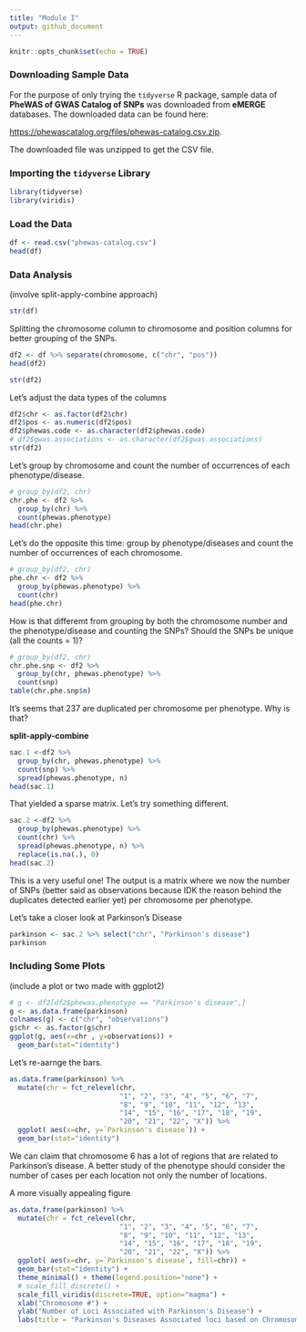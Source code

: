```yaml
---
title: "Module I"
output: github_document
---
```


```r
knitr::opts_chunk$set(echo = TRUE)
```

### Downloading Sample Data

For the purpose of only trying the `tidyverse` R package, sample data of **PheWAS of GWAS Catalog of SNPs** was downloaded from **eMERGE** databases. The downloaded data can be found here: 

<https://phewascatalog.org/files/phewas-catalog.csv.zip>. 

The downloaded file was unzipped to get the CSV file.

### Importing the `tidyverse` Library

```r
library(tidyverse)
library(viridis)
```

### Load the Data

```r
df <- read.csv("phewas-catalog.csv")
head(df)
```


### Data Analysis
(involve split-apply-combine approach)

```r
str(df)
```

Splitting the chromosome column to chromosome and position columns for better grouping of the SNPs.
```r
df2 <- df %>% separate(chromosome, c("chr", "pos"))
head(df2)
```

```r
str(df2)
```

Let's adjust the data types of the columns

```r
df2$chr <- as.factor(df2$chr)
df2$pos <- as.numeric(df2$pos)
df2$phewas.code <- as.character(df2$phewas.code)
# df2$gwas.associations <- as.character(df2$gwas.associations)
str(df2)
```

Let's group by chromosome and count the number of occurrences of each phenotype/disease.
```r
# group_by(df2, chr)
chr.phe <- df2 %>% 
  group_by(chr) %>%
  count(phewas.phenotype)
head(chr.phe)
```
Let's do the opposite this time: group by phenotype/diseases and count the number of occurrences of each chromosome.
```r
# group_by(df2, chr)
phe.chr <- df2 %>% 
  group_by(phewas.phenotype) %>%
  count(chr)
head(phe.chr)
```
How is that differemt from grouping by both the chromosome number and the phenotype/disease and counting the SNPs? Should the SNPs be unique (all the counts = 1)?
```r
# group_by(df2, chr)
chr.phe.snp <- df2 %>% 
  group_by(chr, phewas.phenotype) %>%
  count(snp)
table(chr.phe.snp$n)
```
It's seems that 237 are duplicated per chromosome per phenotype. Why is that? 

**split-apply-combine**
```r
sac.1 <-df2 %>% 
  group_by(chr, phewas.phenotype) %>% 
  count(snp) %>% 
  spread(phewas.phenotype, n)
head(sac.1)
```
That yielded a sparse matrix. Let's try something different.

```r
sac.2 <-df2 %>% 
  group_by(phewas.phenotype) %>% 
  count(chr) %>% 
  spread(phewas.phenotype, n) %>% 
  replace(is.na(.), 0)
head(sac.2)
```
This is a very useful one! The output is a matrix where we now the number of SNPs (better said as observations because IDK the reason behind the duplicates detected earlier yet) per chromosome per phenotype. 

Let's take a closer look at Parkinson's Disease

```r
parkinson <- sac.2 %>% select("chr", "Parkinson's disease")
parkinson
```


### Including Some Plots
(include a plot or two made with ggplot2)


```r
# g <- df2[df2$phewas.phenotype == "Parkinson's disease",]
g <- as.data.frame(parkinson)
colnames(g) <- c("chr", "observations")
g$chr <- as.factor(g$chr)
ggplot(g, aes(x=chr , y=observations)) +
  geom_bar(stat="identity")
```

Let's re-aarnge the bars.

```r
as.data.frame(parkinson) %>%
  mutate(chr = fct_relevel(chr, 
                           "1", "2", "3", "4", "5", "6", "7",
                           "8", "9", "10", "11", "12", "13",
                           "14", "15", "16", "17", "18", "19",
                           "20", "21", "22", "X")) %>%
  ggplot( aes(x=chr, y=`Parkinson's disease`)) +
  geom_bar(stat="identity")
```

We can claim that chromosome 6 has a lot of regions that are related to Parkinson's disease. A better study of the phenotype should consider the number of cases per each location not only the number of locations. 

A more visually appealing figure

```r
as.data.frame(parkinson) %>%
  mutate(chr = fct_relevel(chr, 
                           "1", "2", "3", "4", "5", "6", "7",
                           "8", "9", "10", "11", "12", "13",
                           "14", "15", "16", "17", "18", "19",
                           "20", "21", "22", "X")) %>%
  ggplot( aes(x=chr, y=`Parkinson's disease`, fill=chr)) +
  geom_bar(stat="identity") +
  theme_minimal() + theme(legend.position="none") +
  # scale_fill_discrete() + 
  scale_fill_viridis(discrete=TRUE, option="magma") +
  xlab("Chromosome #") +
  ylab("Number of Loci Associated with Parkinson's Disease") + 
  labs(title = "Parkinson's Diseases Associated loci based on Chromosome Number") 
```